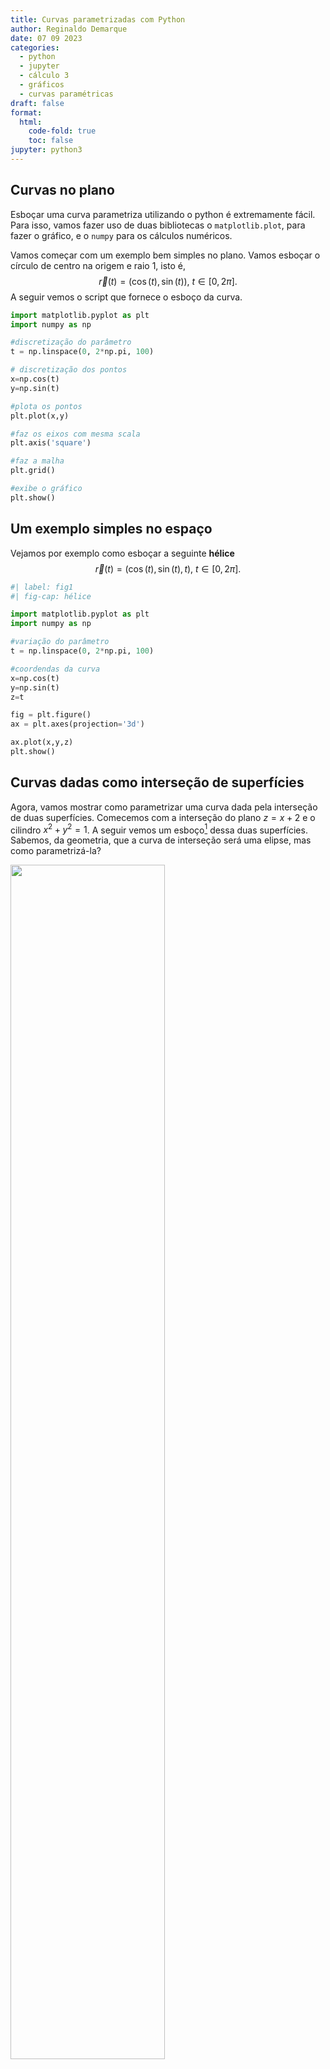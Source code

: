 ```yaml
---
title: Curvas parametrizadas com Python
author: Reginaldo Demarque
date: 07 09 2023
categories:
  - python
  - jupyter
  - cálculo 3
  - gráficos
  - curvas paramétricas
draft: false
format:
  html:
    code-fold: true
    toc: false
jupyter: python3
---
```


## Curvas no plano

Esboçar uma curva parametriza utilizando o python é extremamente fácil. Para isso, vamos fazer uso de duas bibliotecas o ``matplotlib.plot``, para fazer o gráfico, e o ``numpy`` para os cálculos numéricos. 

Vamos começar com um exemplo bem simples no plano. Vamos esboçar o círculo de centro na origem e raio 1, isto é, 
$$\vec{r}(t)=(\cos(t),\sin(t)),\ t\in [0,2\pi].$$
A seguir vemos o script que fornece o esboço da curva.

```python
import matplotlib.pyplot as plt
import numpy as np

#discretização do parâmetro
t = np.linspace(0, 2*np.pi, 100)

# discretização dos pontos
x=np.cos(t)
y=np.sin(t)

#plota os pontos
plt.plot(x,y)

#faz os eixos com mesma scala
plt.axis('square')

#faz a malha
plt.grid()

#exibe o gráfico
plt.show()
```

## Um exemplo simples no espaço

Vejamos por exemplo como esboçar a seguinte **hélice**
$$\vec{r}(t)=(\cos(t),\sin(t),t),\ t\in [0,2\pi].$$
```python
#| label: fig1
#| fig-cap: hélice

import matplotlib.pyplot as plt
import numpy as np

#variação do parâmetro
t = np.linspace(0, 2*np.pi, 100)

#coordendas da curva
x=np.cos(t)
y=np.sin(t)
z=t

fig = plt.figure()
ax = plt.axes(projection='3d')

ax.plot(x,y,z)
plt.show()
```

## Curvas dadas como interseção de superfícies

Agora, vamos mostrar como parametrizar uma curva dada pela interseção de duas superfícies. Comecemos com a interseção do plano $z=x+2$ e o cilindro $x^2+y^2=1$. A seguir vemos um esboço[^1] dessa duas superfícies. Sabemos, da geometria, que a curva de interseção será uma elipse, mas como parametrizá-la?


![](cilindro.png){fig-align="center" width=70%}

Simples! A equação do cilindro $x^2+y^2=1$ nos diz que a base do cilindro no plano $xy$ é um círculo de centro na origem e raio 1. Portanto, podemos parametrizar essa base por:
$$\vec{\alpha}(t)=(\cos(t),\sin(t),0), \ t\in [0,2\pi].$$

Note que as duas primeiras coordenadas dão a parametrização do círculo no plano e a terceira, $z=0$, faz com que este círculo seja plotado no $xy$, como a seguir:

```python

import matplotlib.pyplot as plt
import numpy as np

#variação do parâmetro
t = np.linspace(0, 2*np.pi, 100)

#coordendas da curva
x=np.cos(t)
y=np.sin(t)
z=0

fig = plt.figure()
ax = plt.axes(projection='3d')

ax.plot(x,y,z)
plt.show()
```


Agora, o que queremos é que, enquanto as coordenadas $x$ e $y$ percorram este círculo a medida que o parâmetro $t$ varie, a altura $z$ seja dada pelo plano $z=x+2$, ou seja, 
$$\vec{r}(t)=(\cos(t),\sin(t),\cos(t)+2), \ t\in [0,2\pi].$$
A seguir esboçamos as duas curvas juntas, o círculo da base e a elípse de interseção do plano com o cilindro.

```python
import matplotlib.pyplot as plt
import numpy as np

#variação do parâmetro
t = np.linspace(0, 2*np.pi, 100)

#coordendas da curva
x=np.cos(t)
y=np.sin(t)
z=0

z1=x+2



fig = plt.figure()
ax = plt.axes(projection='3d')

ax.plot(x,y,z)
ax.plot(x,y,z1)

ax.view_init(elev=20, azim=-130)
plt.show()
```

## Um outro exemplo 

O mesmo raciocínio pode ser aplicado em diversas outras situações. Como por exemplo, determine a parametrização da curva dada pela inserseção de dois paraboloides: 
$z=2x^2+\frac{1}{2}y^2$ e $z=4-2x^2-\frac{3}{2}y^2.$ Novamente, vamos plotar as duas superfícies para visualizarmos a inteserção. Também destacamos a curva de interseção em vermelho, a qual queremos parametrizar.

![](paraboloides.png)
A fim de encontrarmos a parametrização da curva de interseção, vamos igualar as coordenadas $z$ das duas equações, isto é, 
$$2x^2+\frac{1}{2}y^2=4-2x^2-\frac{3}{2}y^2\Rightarrow 4x^2+2y^2=4\Rightarrow x^2+\frac{y^2}{2}=1.$$
Esta última equação, como não tem a variável $z$, nos fornece uma equação de elipse no plano $xy$, o que é interpretado geometricamente como a projeção neste plano da curva que estamos buscando! Como já sabemos parametrizar uma elipse, reptindo o raciocínio anterior, uma parametrização desta curva é:
$$\vec{\alpha}(t)=(\cos(t),\sqrt{2}\sin(t),0),\ t\in [0,2\pi].$$
Enquanto o parâmetro $t$ varia, as coordenadas $x$ e $y$ percorrem a elipse no plano $z=0$. Agora, basta tomarmos $z$ sobre um dos parabolóides, por exemplo $z=2x^2+\frac{1}{2}y^2=2\cos^2(t)+\sin^2(t)=\cos^2(t)+1$, isto nos fornece:
$$\vec{r}(t)=(\cos(t),\sqrt{2}\sin(t),\cos^2(t)+1),\ t\in [0,2\pi].$$
A seguir esobaçamos as duas curvas juntas. A curva vermelha é a curva de interseção dos dois parabolóides e a curva azul é a projeção dela sobre o plano $xy$ que usamos como auxiliar.

```python
import matplotlib.pyplot as plt
import numpy as np

#variação do parâmetro
t = np.linspace(0, 2*np.pi, 200)

#coordendas da curva
x=np.cos(t)
y=np.sqrt(2)*np.sin(t)
z=np.cos(t)**2+1

z1=0



fig = plt.figure()
ax = plt.axes(projection='3d')

ax.plot(x,y,z1)
ax.plot(x,y,z,color='r')
plt.show()

```


[^1]: utilizamos o octave para produzir essa figura, mas não vamos entrar nos detalhes de como fazer isso.